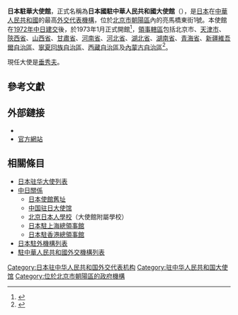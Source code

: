 {{noteTA
|G1=地名
}}
{{Infobox diplomatic mission
| name= 日本駐華大使館<br><small>{{lang|ja|在中華人民共和国日本国大使館}}</small><br>[[File:Imperial_Seal_of_Japan.svg|100px]]
| image= File:Embassy of Japan in Beijing, China.jpg
| open = 1973年
| caption = <center>日本駐華大使館館舍</center>
| address = 亮馬橋東街1號
| location = {{PRC}}[[北京市|北京市]][[朝陽區_(北京市)|朝陽區]]
| ambassador = [[垂秀夫|垂秀夫]]
| department =[[File:Seal_of_the_Ministry_of_Foreign_Affairs_of_Japan.jpg|20px]] [[日本外務省|日本外務省]]
  | lat_degrees = 39
  | lat_minutes = 57
  | lat_seconds = 12.5
  | lat_direction = N
  | long_degrees = 116
  | long_minutes = 28
  | long_seconds = 18.8
  | long_direction = E
| website = [https://www.cn.emb-japan.go.jp/itprtop_zh/index.html 中文版] / [https://www.cn.emb-japan.go.jp/itprtop_ja/index.html 日文版]
}}

'''日本駐華大使館'''，正式名稱為'''日本國駐中華人民共和國大使館'''（{{lang-ja|在中華人民共和国日本国大使館}}），是[[日本|日本]]在[[中華人民共和國|中華人民共和國]]的最高[[外交代表機構|外交代表機構]]，位於[[北京市|北京市]][[朝陽區_(北京市)|朝陽區]]內的亮馬橋東街1號。本使館在[[中日聯合聲明|1972年中日建交]]後，於1973年1月正式開館<ref>{{Cite web|title=日中关系年表（邦交正常化以后） |url=http://www.cn.emb-japan.go.jp/bilateral/nenpyo.htm |publisher=日本国驻华大使馆 |accessdate=2010-03-06 |archiveurl=https://archive.is/20120729020209/http://www.cn.emb-japan.go.jp/bilateral/nenpyo.htm |archivedate=2012-07-29 |deadurl=yes }}</ref>，[[領事轄區|領事轄區]]包括北京市、[[天津市|天津市]]、[[陝西省|陝西省]]、[[山西省|山西省]]、[[甘肅省|甘肅省]]、[[河南省|河南省]]、[[河北省|河北省]]、[[湖北省|湖北省]]、[[湖南省|湖南省]]、[[青海省|青海省]]、[[新疆維吾爾自治區|新疆維吾爾自治區]]、[[寧夏回族自治區|寧夏回族自治區]]、[[西藏自治區|西藏自治區]]及[[內蒙古自治區|內蒙古自治區]]<ref>{{Cite web|title=大使馆、各总领事馆、办事处管辖地区 |url=http://www.cn.emb-japan.go.jp/aboutus.htm#kankatsu |publisher=日本国驻华大使馆 |accessdate=2017-05-09 |archiveurl=https://archive.is/20170509031216/http://www.cn.emb-japan.go.jp/aboutus.htm%23kankatsu |archivedate=2017-05-09 |deadurl=yes }}</ref>。

現任大使是[[垂秀夫|垂秀夫]]。

== 參考文獻 ==
{{Reflist}}

==外部鏈接==
*{{weibo|japanembassy}}
*[https://www.cn.emb-japan.go.jp/itprtop_zh/index.html 官方網站] {{Wayback|url=https://www.cn.emb-japan.go.jp/itprtop_zh/index.html |date=20210501171451 }}

==相關條目==
{{commonscat|Japanese Embassy, Beijing}}
{{Portal box|國際關係|日本|中華人民共和國}}
*[[日本驻华大使列表|日本驻华大使列表]]
*[[中日關係|中日關係]]
**[[日本使館舊址|日本使館舊址]]
**[[中国驻日大使馆|中国驻日大使馆]]
**[[北京日本人學校|北京日本人學校]]（大使館附屬學校）
**[[日本駐上海總領事館|日本駐上海總領事館]]
**[[日本駐香港總領事館|日本駐香港總領事館]]
*[[日本駐外機構列表|日本駐外機構列表]]
*[[駐中華人民共和國外交機構列表|駐中華人民共和國外交機構列表]]
{{日本駐外機構}}
{{駐中華人民共和國大使館}}
[[Category:日本驻中华人民共和国外交代表机构|Category:日本驻中华人民共和国外交代表机构]]
[[Category:驻中华人民共和国大使馆|Category:驻中华人民共和国大使馆]]
[[Category:位於北京市朝陽區的政府機構|Category:位於北京市朝陽區的政府機構]]
